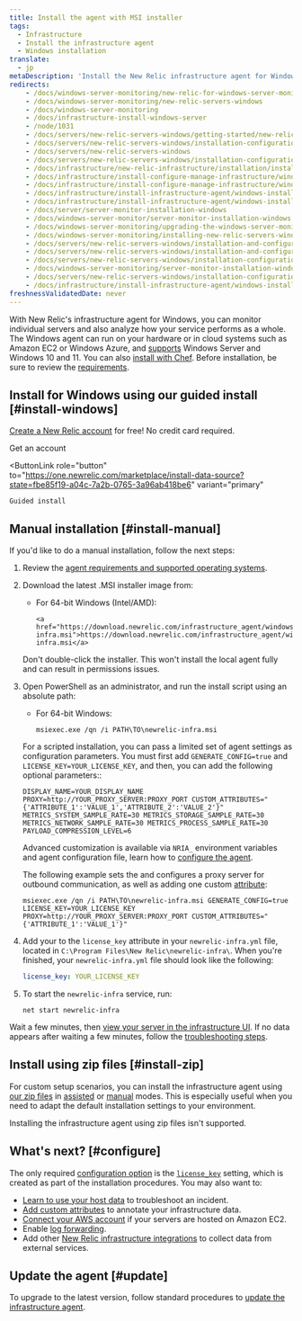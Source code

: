 ```yaml
---
title: Install the agent with MSI installer
tags:
  - Infrastructure
  - Install the infrastructure agent
  - Windows installation
translate:
  - jp
metaDescription: 'Install the New Relic infrastructure agent for Windows with a simple headless MSI, and do basic configuration.'
redirects:
    - /docs/windows-server-monitoring/new-relic-for-windows-server-monitoring
    - /docs/windows-server-monitoring/new-relic-servers-windows
    - /docs/windows-server-monitoring
    - /docs/infrastructure-install-windows-server
    - /node/1031
    - /docs/servers/new-relic-servers-windows/getting-started/new-relic-servers-windows
    - /docs/servers/new-relic-servers-windows/installation-configuration/install-servers-windows
    - /docs/servers/new-relic-servers-windows
    - /docs/servers/new-relic-servers-windows/installation-configuration
    - /docs/infrastructure/new-relic-infrastructure/installation/install-infrastructure-windows-server
    - /docs/infrastructure/install-configure-manage-infrastructure/windows-installation/install-infrastructure-windows-server-using-package-manager
    - /docs/infrastructure/install-configure-manage-infrastructure/windows-installation/install-infrastructure-windows-server-using-msi-installer
    - /docs/infrastructure/install-infrastructure-agent/windows-installation/install-infrastructure-agent-windows-server-using-msi-installer
    - /docs/infrastructure/install-infrastructure-agent/windows-installation/install-infrastructure-agent-windows
    - /docs/server/server-monitor-installation-windows
    - /docs/windows-server-monitor/server-monitor-installation-windows
    - /docs/windows-server-monitoring/upgrading-the-windows-server-monitor
    - /docs/windows-server-monitoring/installing-new-relic-servers-windows
    - /docs/servers/new-relic-servers-windows/installation-and-configuration/installing-new-relic-servers
    - /docs/servers/new-relic-servers-windows/installation-and-configuration/installing-new-relic-servers-windows
    - /docs/servers/new-relic-servers-windows/installation-configuration/installing-new-relic-servers-windows
    - /docs/windows-server-monitoring/server-monitor-installation-windows
    - /docs/servers/new-relic-servers-windows/installation-configuration/installing-servers-windows
    - /docs/infrastructure/install-infrastructure-agent/windows-installation/install-infrastructure-monitoring-agent-windows
freshnessValidatedDate: never
---
```


With New Relic's infrastructure agent for Windows, you can monitor individual servers and also analyze how your service performs as a whole. The Windows agent can run on your hardware or in cloud systems such as Amazon EC2 or Windows Azure, and [supports](/docs/infrastructure/install-infrastructure-agent/get-started/requirements-infrastructure-agent) Windows Server and Windows 10 and 11. You can also [install with Chef](/docs/infrastructure/new-relic-infrastructure/config-management-tools/configure-new-relic-infrastructure-using-chef). Before installation, be sure to review the [requirements](/docs/infrastructure/new-relic-infrastructure/getting-started/compatibility-requirements-new-relic-infrastructurets).

## Install for Windows using our guided install [#install-windows]

[Create a New Relic account](https://newrelic.com/signup) for free! No credit card required.

<ButtonGroup>
  <ButtonLink
    role="button"
    to="https://newrelic.com/signup"
    variant="primary"
  >
    Get an account
  </ButtonLink>

  <ButtonLink
    role="button"
    to="https://one.newrelic.com/marketplace/install-data-source?state=fbe85f19-a04c-7a2b-0765-3a96ab418be6"
    variant="primary"
  >
    Guided install
  </ButtonLink>
</ButtonGroup>

## Manual installation [#install-manual]

If you'd like to do a manual installation, follow the next steps:

1. Review the [agent requirements and supported operating systems](/docs/infrastructure/new-relic-infrastructure/getting-started/compatibility-requirements-new-relic-infrastructure).

2. Download the latest .MSI installer image from:

   * For 64-bit Windows (Intel/AMD):
     ```
     <a href="https://download.newrelic.com/infrastructure_agent/windows/newrelic-infra.msi">https://download.newrelic.com/infrastructure_agent/windows/newrelic-infra.msi</a>
     ```

   <Callout variant="important">
     Don't double-click the installer. This won't install the local agent fully and can result in permissions issues.
   </Callout>

3. Open PowerShell as an administrator, and run the install script using an absolute path:

   * For 64-bit Windows:
     ```shell
     msiexec.exe /qn /i PATH\TO\newrelic-infra.msi
     ```

   For a scripted installation, you can pass a limited set of agent settings as configuration parameters. You must first add
   `GENERATE_CONFIG=true` and `LICENSE_KEY=YOUR_LICENSE_KEY`, and then, you can add the following optional parameters::

   ```shell
   DISPLAY_NAME=YOUR_DISPLAY_NAME PROXY=http://YOUR_PROXY_SERVER:PROXY_PORT CUSTOM_ATTRIBUTES="{'ATTRIBUTE_1':'VALUE_1','ATTRIBUTE_2':'VALUE_2'}" METRICS_SYSTEM_SAMPLE_RATE=30 METRICS_STORAGE_SAMPLE_RATE=30 METRICS_NETWORK_SAMPLE_RATE=30 METRICS_PROCESS_SAMPLE_RATE=30 PAYLOAD_COMPRESSION_LEVEL=6
   ```

   Advanced customization is available via `NRIA_` environment variables and agent configuration file, learn how to [configure the agent](/docs/infrastructure/install-infrastructure-agent/configuration/configure-infrastructure-agent/).

   The following example sets the <InlinePopover type="licenseKey"/> and configures a proxy server for outbound communication, as well as adding one custom [attribute](/docs/using-new-relic/welcome-new-relic/get-started/glossary#attribute):

   ```shell
   msiexec.exe /qn /i PATH\TO\newrelic-infra.msi GENERATE_CONFIG=true LICENSE_KEY=YOUR_LICENSE_KEY PROXY=http://YOUR_PROXY_SERVER:PROXY_PORT CUSTOM_ATTRIBUTES="{'ATTRIBUTE_1':'VALUE_1'}"
   ```

4. Add your <InlinePopover type="licenseKey"/> to the `license_key` attribute in your `newrelic-infra.yml` file, located in `C:\Program Files\New Relic\newrelic-infra\`. When you're finished, your `newrelic-infra.yml` file should look like the following:
   ```yml
   license_key: YOUR_LICENSE_KEY
   ```

5. To start the `newrelic-infra` service, run:
   ```shell
   net start newrelic-infra
   ```

Wait a few minutes, then [view your server in the infrastructure UI](/docs/infrastructure/infrastructure-ui-pages/infra-ui-overview). If no data appears after waiting a few minutes, follow the [troubleshooting steps](/docs/infrastructure/new-relic-infrastructure/troubleshooting/no-data-appears-infrastructure).

## Install using zip files [#install-zip]

For custom setup scenarios, you can install the infrastructure agent using [our zip files](https://download.newrelic.com/infrastructure_agent/binaries/windows/) in [assisted](/docs/infrastructure/install-configure-infrastructure/windows-installation/assisted-install-infrastructure-windows) or [manual](/docs/infrastructure/install-configure-infrastructure/windows-installation/manual-install-infrastructure-windows) modes. This is especially useful when you need to adapt the default installation settings to your environment.

<Callout variant="caution">
  Installing the infrastructure agent using zip files isn't supported.
</Callout>

<InstallFeedback/>

## What's next? [#configure]

The only required [configuration option](/docs/infrastructure/install-configure-infrastructure/configuration/configure-infrastructure-agent) is the [`license_key`](/docs/Infrastructure-configure-your-agent#conf-license_key) setting, which is created as part of the installation procedures. You may also want to:

* [Learn to use your host data](/docs/tutorial-troubleshoot-infra-hosts/diagnose-app-infra-data) to troubleshoot an incident.
* [Add custom attributes](/docs/Infrastructure-configure-your-agent#conf-custom_attributes) to annotate your infrastructure data.
* [Connect your AWS account](/docs/infrastructure-amazon-aws-ec2-integration#connect) if your servers are hosted on Amazon EC2.
* Enable [log forwarding](/docs/logs/enable-new-relic-logs/1-enable-logs/forward-your-logs-using-new-relic-infrastructure-agent).
* Add other [New Relic infrastructure integrations](/docs/infrastructure/introduction-infra-monitoring) to collect data from external services.

## Update the agent [#update]

To upgrade to the latest version, follow standard procedures to [update the infrastructure agent](/docs/infrastructure/new-relic-infrastructure/installation/update-infrastructure-agent).

